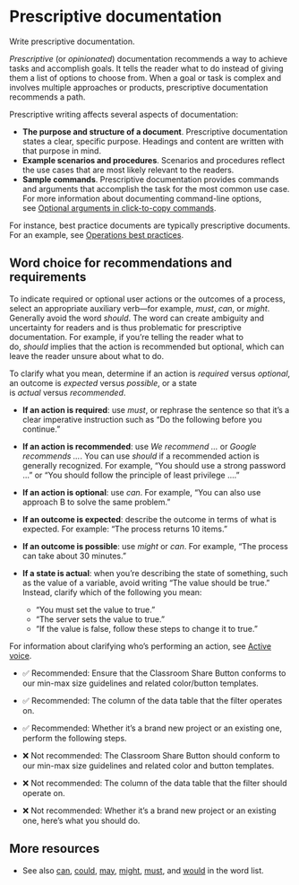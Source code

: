 # Prescriptive documentation

Write prescriptive documentation.

*Prescriptive* (or *opinionated*) documentation recommends a way to achieve tasks and accomplish goals. It tells the reader what to do instead of giving them a list of options to choose from. When a goal or task is complex and involves multiple approaches or products, prescriptive documentation recommends a path.

Prescriptive writing affects several aspects of documentation:

- **The purpose and structure of a document**. Prescriptive documentation states a clear, specific purpose. Headings and content are written with that purpose in mind.
- **Example scenarios and procedures**. Scenarios and procedures reflect the use cases that are most likely relevant to the readers.
- **Sample commands**. Prescriptive documentation provides commands and arguments that accomplish the task for the most common use case. For more information about documenting command-line options, see [Optional arguments in click-to-copy commands](https://developers.google.com/style/code-syntax#click-to-copy-commands).

For instance, best practice documents are typically prescriptive documents. For an example, see [Operations best practices](https://cloud.google.com/architecture/security-foundations/operation-best-practices).

## Word choice for recommendations and requirements

To indicate required or optional user actions or the outcomes of a process, select an appropriate auxiliary verb---for example, *must*, *can*, or *might*. Generally avoid the word *should*. The word can create ambiguity and uncertainty for readers and is thus problematic for prescriptive documentation. For example, if you're telling the reader what to do, *should* implies that the action is recommended but optional, which can leave the reader unsure about what to do.

To clarify what you mean, determine if an action is *required* versus *optional*, an outcome is *expected* versus *possible*, or a state is *actual* versus *recommended*.

- **If an action is required**: use *must*, or rephrase the sentence so that it's a clear imperative instruction such as "Do the following before you continue."
- **If an action is recommended**: use *We recommend ...* or *Google recommends ...*. You can use *should* if a recommended action is generally recognized. For example, "You should use a strong password ..." or "You should follow the principle of least privilege ...."
- **If an action is optional**: use *can*. For example, "You can also use approach B to solve the same problem."
- **If an outcome is expected**: describe the outcome in terms of what is expected. For example: "The process returns 10 items."
- **If an outcome is possible**: use *might* or *can*. For example, "The process can take about 30 minutes."
- **If a state is actual**: when you're describing the state of something, such as the value of a variable, avoid writing "The value should be true." Instead, clarify which of the following you mean:

  - "You must set the value to true."
  - "The server sets the value to true."
  - "If the value is false, follow these steps to change it to true."

For information about clarifying who's performing an action, see [Active voice](https://developers.google.com/style/voice).

- ✅ Recommended: Ensure that the Classroom Share Button conforms to our min-max size guidelines and related color/button templates.

- ✅ Recommended: The column of the data table that the filter operates on.

- ✅ Recommended: Whether it's a brand new project or an existing one, perform the following steps.

- ❌ Not recommended: The Classroom Share Button should conform to our min-max size guidelines and related color and button templates.

- ❌ Not recommended: The column of the data table that the filter should operate on.

- ❌ Not recommended: Whether it's a brand new project or an existing one, here's what you should do.

## More resources

- See also [can](https://developers.google.com/style/word-list#can), [could](https://developers.google.com/style/word-list#could), [may](https://developers.google.com/style/word-list#may), [might](https://developers.google.com/style/word-list#might), [must](https://developers.google.com/style/word-list#must), and [would](https://developers.google.com/style/word-list#would) in the word list.